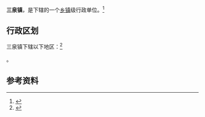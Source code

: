{{中国乡级行政区|14/11/82/105/000}}

'''三泉镇'''，是{{PRC admin/fullname|14/11/82/105/000|3}}下辖的一个[[乡镇|乡镇]]级行政单位。<ref>{{PRC admin/ref sgc|{{PRC admin/parent|14/11/82/105/000}}}}</ref>

== 行政区划 ==

三泉镇下辖以下地区：<ref>{{PRC admin/ref sgc|14/11/82/105/000}}</ref>

{{PRC admin/children|14/11/82/105/000}}。

== 参考资料 ==

{{reflist}}

{{行政区划小作品}}
{{PRC admin/navcat|14/11/82/105/000}}